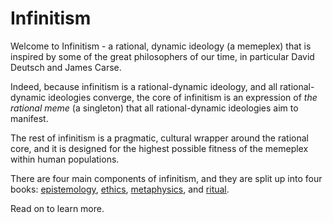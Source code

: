 
# Infinitism

Welcome to Infinitism - a rational, dynamic ideology (a memeplex) that is inspired by some of the great philosophers of our time, in particular David Deutsch and James Carse.

Indeed, because infinitism is a rational-dynamic ideology, and all rational-dynamic ideologies converge, the core of infinitism is an expression of *the rational meme* (a singleton) that all rational-dynamic ideologies aim to manifest.

The rest of infinitism is a pragmatic, cultural wrapper around the rational core, and it is designed for the highest possible fitness of the memeplex within human populations.

There are four main components of infinitism, and they are split up into four books: [epistemology](/epistemology), [ethics](/ethics), [metaphysics](/metaphysics), and [ritual](/ritual).

Read on to learn more.
